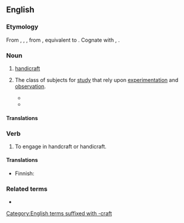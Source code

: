 ==English==

===Etymology===
From {{inh|en|enm|handcrafte}}, {{m|enm|handecraft}}, {{m|enm|hond-craft}}, from {{inh|en|ang|handcræft}}, equivalent to {{compound|en|hand|craft}}. Cognate with {{cog|nl|handkracht}}, {{cog|de|Handkraft}}.

===Noun===
{{en-noun}}

# [[handicraft]]
# {{lb|en|obsolete}} The class of subjects for [[study]] that rely upon [[experimentation]] and [[observation]].
#* {{quote-book|en|year=1895|title=Proceedings of the Annual Convention - Issues 8-12  |author=National Association of State Universities and Land-Grant Colleges  |page=78 |ISBN= |passage=These are, in redecraft, the English language and literature, mathematics, psychology; in '''handcraft''', the physical sciences, physics, chemistry, biology; with regular and ample laboratory work in each. }}
#* {{quote-book|en|year=1897|title=A Study in Black and White |author=Daniel Coit Gilman  |page=8 |ISBN= |passage=Accordingly, that institution or school is best which enforces habits of order, attention, obedience, discrimination, memory ; which then secures skill in '''handcraft''' and redecraft, and likewise shows how these habits and this skill may be applied in useful avocations. }}

====Translations====
{{trans-see|handicraft}}

===Verb===
{{en-verb}}

# To engage in handcraft or handicraft.

====Translations====
{{trans-top|to engage in handcraft or handicraft}}
* Finnish: {{t|fi|[[tehdä]] [[käsityö|käsityötä]]}}
{{trans-mid}}
{{trans-bottom}}

===Related terms===
* {{l|en|handcrafter}}

[[Category:English terms suffixed with -craft]]